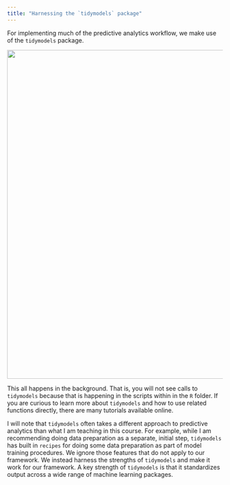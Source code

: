 ```yaml
---
title: "Harnessing the `tidymodels` package"
---
```


For implementing much of the predictive analytics workflow, we make use of the `tidymodels` package.

![](images/tidymodels_screenshot.png){fig-align="left" width="8in"}

This all happens in the background. That is, you will not see calls to `tidymodels` because that is happening in the scripts within in the `R` folder. If you are curious to learn more about `tidymodels` and how to use related functions directly, there are many tutorials available online.

I will note that `tidymodels` often takes a different approach to predictive analytics than what I am teaching in this course. For example, while I am recommending doing data preparation as a separate, initial step, `tidymodels` has built in `recipes` for doing some data preparation as part of model training procedures. We ignore those features that do not apply to our framework. We instead harness the strengths of `tidymodels` and make it work for our framework. A key strength of `tidymodels` is that it standardizes output across a wide range of machine learning packages.
